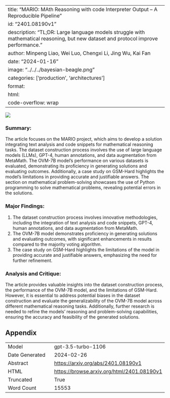 
---
title: "MARIO: MAth Reasoning with code Interpreter Output -- A Reproducible Pipeline"
id: "2401.08190v1"
description: "TL;DR: Large language models struggle with mathematical reasoning, but new dataset and protocol improve performance."
author: Minpeng Liao, Wei Luo, Chengxi Li, Jing Wu, Kai Fan
date: "2024-01-16"
image: "../../../bayesian-beagle.png"
categories: ['production', 'architectures']
format:
  html:
    code-overflow: wrap
---

![](../../../bayesian-beagle.png)

### Summary:

The article focuses on the MARIO project, which aims to develop a solution integrating text analysis and code snippets for mathematical reasoning tasks. The dataset construction process involves the use of large language models (LLMs), GPT-4, human annotations, and data augmentation from MetaMath. The OVM-7B model's performance on various datasets is evaluated, demonstrating its proficiency in generating solutions and evaluating outcomes. Additionally, a case study on GSM-Hard highlights the model's limitations in providing accurate and justifiable answers. The section on mathematical problem-solving showcases the use of Python programming to solve mathematical problems, revealing potential errors in the solutions.

### Major Findings:
1. The dataset construction process involves innovative methodologies, including the integration of text analysis and code snippets, GPT-4, human annotations, and data augmentation from MetaMath.
2. The OVM-7B model demonstrates proficiency in generating solutions and evaluating outcomes, with significant enhancements in results compared to the majority voting algorithm.
3. The case study on GSM-Hard highlights the limitations of the model in providing accurate and justifiable answers, emphasizing the need for further refinement.

### Analysis and Critique:
The article provides valuable insights into the dataset construction process, the performance of the OVM-7B model, and the limitations of GSM-Hard. However, it is essential to address potential biases in the dataset construction and evaluate the generalizability of the OVM-7B model across different mathematical reasoning tasks. Additionally, further research is needed to refine the models' reasoning and problem-solving capabilities, ensuring the accuracy and feasibility of the generated solutions.

## Appendix

|          |          |
|----------|----------|
| Model     | gpt-3.5-turbo-1106       |
| Date Generated     | 2024-02-26       |
| Abstract | [https://arxiv.org/abs/2401.08190v1](https://arxiv.org/abs/2401.08190v1)        |
| HTML     | [https://browse.arxiv.org/html/2401.08190v1](https://browse.arxiv.org/html/2401.08190v1)       |
| Truncated       | True       |
| Word Count       | 15553       |